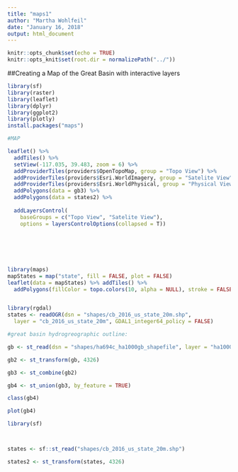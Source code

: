```yaml
---
title: "maps1"
author: "Martha Wohlfeil"
date: "January 16, 2018"
output: html_document
---
```


```r
knitr::opts_chunk$set(echo = TRUE)
knitr::opts_knit$set(root.dir = normalizePath("../"))
```

##Creating a Map of the Great Basin with interactive layers 

```r
library(sf)
library(raster)
library(leaflet)
library(dplyr)
library(ggplot2)
library(plotly)
install.packages("maps")

#MAP

leaflet() %>% 
  addTiles() %>%
  setView(-117.035, 39.483, zoom = 6) %>% 
  addProviderTiles(providers$OpenTopoMap, group = "Topo View") %>% 
  addProviderTiles(providers$Esri.WorldImagery, group = "Satelite View") %>%
  addProviderTiles(providers$Esri.WorldPhysical, group = "Physical View") %>% 
  addPolygons(data = gb3) %>% 
  addPolygons(data = states2) %>% 
  
  addLayersControl(
    baseGroups = c("Topo View", "Satelite View"),
    options = layersControlOptions(collapsed = T))
  
  
  
  
  

library(maps)
mapStates = map("state", fill = FALSE, plot = FALSE)
leaflet(data = mapStates) %>% addTiles() %>%
  addPolygons(fillColor = topo.colors(10, alpha = NULL), stroke = FALSE)


library(rgdal)
states <- readOGR(dsn = "shapes/cb_2016_us_state_20m.shp",
  layer = "cb_2016_us_state_20m", GDAL1_integer64_policy = FALSE)

#great basin hydrogreographic outline:

gb <- st_read(dsn = "shapes/ha694c_ha1000gb_shapefile", layer = "ha1000gb_l")

gb2 <- st_transform(gb, 4326)

gb3 <- st_combine(gb2)

gb4 <- st_union(gb3, by_feature = TRUE)

class(gb4)

plot(gb4)

library(sf)



states <- sf::st_read("shapes/cb_2016_us_state_20m.shp")

states2 <- st_transform(states, 4326)
```

